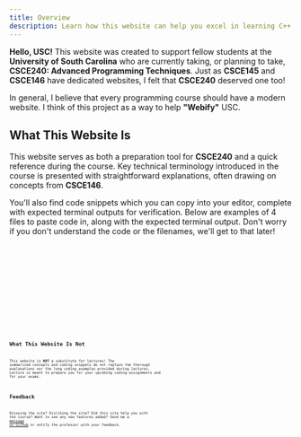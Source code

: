 ```yaml
---
title: Overview
description: Learn how this website can help you excel in learning C++ and being successful taking CSCE240 at the University of South Carolina.
---
```


**Hello, USC!** This website was created to support fellow students at the **University of South Carolina** who are currently taking, or planning to 
take, **CSCE240: Advanced Programming Techniques**. Just as **CSCE145** and **CSCE146** have dedicated websites, I felt that **CSCE240** deserved 
one too!
  
In general, I believe that every programming course should have a modern website. I think of this project as a way to help **"Webify"** USC.

## What This Website Is 

This website serves as both a preparation tool for **CSCE240** and a quick reference during the course. Key technical terminology introduced 
in the course is presented with straightforward explanations, often drawing on concepts from **CSCE146**. 
  
You'll also find code snippets which you can copy into your editor, complete with expected terminal outputs for verification. Below are examples 
of 4 files to paste code in, along with the expected terminal output. Don't worry if you don't understand the code or the filenames, we'll get to 
that later!


<Tabs>
<TabItem label="Makefile" icon="seti:makefile">
<Code code={code.makefile} lang="makefile" title="makefile"  />
</TabItem>
<TabItem label="Header" icon="document">
<Code code={code.header} lang="cpp" title="hello.h"/>
</TabItem>
<TabItem label="CC" icon="seti:cpp">
<Code code={code.cc} lang="cpp" title="hello.cc"/>
</TabItem>
<TabItem label="Driver" icon="rocket">
<Code code={code.driver} lang="cpp" title="driver.cc"/>
</TabItem>
<TabItem label="Terminal" icon="laptop">
<Code code={code.terminal} lang="bash"/>
</TabItem>
</Tabs>

## What This Website Is Not

This website is **NOT** a substitute for lectures! The summarized concepts and coding snippets do not replace the thorough explanations nor the 
long coding examples provided during lectures. Lecture is meant to prepare you for your upcoming coding assignments and for your exams.

## Feedback

Enjoying the site? Disliking the site? Did this site help you with the course? Want to see any new features added? Send me a 
<a href="https://github.com/not-josue" target="_blank" rel="noopener noreferrer">message on Github</a> 
or notify the professor with your feedback.

